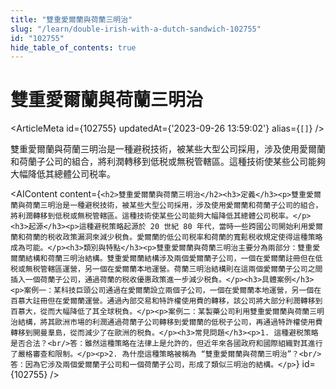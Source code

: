 ```yaml
---
title: "雙重愛爾蘭與荷蘭三明治"
slug: "/learn/double-irish-with-a-dutch-sandwich-102755"
id: "102755"
hide_table_of_contents: true
---
```



# 雙重愛爾蘭與荷蘭三明治

<ArticleMeta id={102755} updatedAt={'2023-09-26 13:59:02'} alias={`[]`} />
<div className='border-solid border-b border-t-0 my-4 border-[var(--ifm-color-gray-300)]' />

雙重愛爾蘭與荷蘭三明治是一種避税技術，被某些大型公司採用，涉及使用愛爾蘭和荷蘭子公司的組合，將利潤轉移到低税或無税管轄區。這種技術使某些公司能夠大幅降低其總體公司税率。

<AIContent content={`<h2>雙重愛爾蘭與荷蘭三明治</h2><h3>定義</h3><p>雙重愛爾蘭與荷蘭三明治是一種避税技術，被某些大型公司採用，涉及使用愛爾蘭和荷蘭子公司的組合，將利潤轉移到低税或無税管轄區。這種技術使某些公司能夠大幅降低其總體公司税率。</p><h3>起源</h3><p>這種避税策略起源於 20 世紀 80 年代，當時一些跨國公司開始利用愛爾蘭和荷蘭的税收政策漏洞來減少税負。愛爾蘭的低公司税率和荷蘭的寬鬆税收規定使得這種策略成為可能。</p><h3>類別與特點</h3><p>雙重愛爾蘭與荷蘭三明治主要分為兩部分：雙重愛爾蘭結構和荷蘭三明治結構。雙重愛爾蘭結構涉及兩個愛爾蘭子公司，一個在愛爾蘭註冊但在低税或無税管轄區運營，另一個在愛爾蘭本地運營。荷蘭三明治結構則在這兩個愛爾蘭子公司之間插入一個荷蘭子公司，通過荷蘭的税收優惠政策進一步減少税負。</p><h3>具體案例</h3><p>案例一：某科技巨頭公司通過在愛爾蘭設立兩個子公司，一個在愛爾蘭本地運營，另一個在百慕大註冊但在愛爾蘭運營。通過內部交易和特許權使用費的轉移，該公司將大部分利潤轉移到百慕大，從而大幅降低了其全球税負。</p><p>案例二：某製藥公司利用雙重愛爾蘭與荷蘭三明治結構，將其歐洲市場的利潤通過荷蘭子公司轉移到愛爾蘭的低税子公司，再通過特許權使用費轉移到開曼羣島，從而減少了在歐洲的税負。</p><h3>常見問題</h3><p>1. 這種避税策略是否合法？<br/>答：雖然這種策略在法律上是允許的，但近年來各國政府和國際組織對其進行了嚴格審查和限制。</p><p>2. 為什麼這種策略被稱為 “雙重愛爾蘭與荷蘭三明治”？<br/>答：因為它涉及兩個愛爾蘭子公司和一個荷蘭子公司，形成了類似三明治的結構。</p>`} id={102755} />
